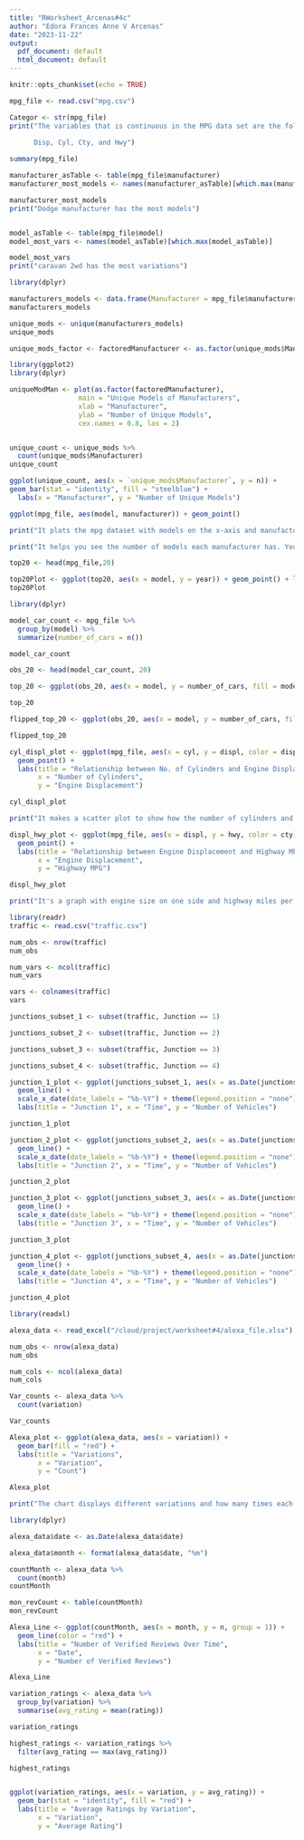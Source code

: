 ```yaml
---
title: "RWorksheet_Arcenas#4c"
author: "Edora Frances Anne V Arcenas"
date: "2023-11-22"
output:
  pdf_document: default
  html_document: default
---
```


```r
knitr::opts_chunk$set(echo = TRUE)
```

```r
mpg_file <- read.csv("mpg.csv")

Categor <- str(mpg_file)
print("The variables that is continuous in the MPG data set are the following:
      
      Disp, Cyl, Cty, and Hwy")

summary(mpg_file)
```

```r

manufacturer_asTable <- table(mpg_file$manufacturer)
manufacturer_most_models <- names(manufacturer_asTable)[which.max(manufacturer_asTable)]

manufacturer_most_models
print("Dodge manufacturer has the most models")


model_asTable <- table(mpg_file$model)
model_most_vars <- names(model_asTable)[which.max(model_asTable)]

model_most_vars
print("caravan 2wd has the most variations")

```

```r
library(dplyr)

manufacturers_models <- data.frame(Manufacturer = mpg_file$manufacturer, Model = mpg_file$model)
manufacturers_models

unique_mods <- unique(manufacturers_models)
unique_mods

unique_mods_factor <- factoredManufacturer <- as.factor(unique_mods$Manufacturer)

```

```r

library(ggplot2)
library(dplyr)

uniqueModMan <- plot(as.factor(factoredManufacturer),
                 main = "Unique Models of Manufacturers",
                 xlab = "Manufacturer", 
                 ylab = "Number of Unique Models",
                 cex.names = 0.8, las = 2)


unique_count <- unique_mods %>% 
  count(unique_mods$Manufacturer)
unique_count

ggplot(unique_count, aes(x = `unique_mods$Manufacturer`, y = n)) +
geom_bar(stat = "identity", fill = "steelblue") + 
  labs(x = "Manufacturer", y = "Number of Unique Models")

```

```r
ggplot(mpg_file, aes(model, manufacturer)) + geom_point() 

print("It plots the mpg dataset with models on the x-axis and manufacturers on the y-axis, where each point represents a model and its manufacturer.")
```

```r

print("It helps you see the number of models each manufacturer has. You can make it more informative by using colors to show different categories and adding labels with the cty variable to each point.")

```

```r
top20 <- head(mpg_file,20)

top20Plot <- ggplot(top20, aes(x = model, y = year)) + geom_point() + labs(x = "Model", y = "Year") 
top20Plot
```

```r

library(dplyr)

model_car_count <- mpg_file %>% 
  group_by(model) %>%
  summarize(number_of_cars = n())

model_car_count

```

```r

obs_20 <- head(model_car_count, 20)

top_20 <- ggplot(obs_20, aes(x = model, y = number_of_cars, fill = model)) + geom_bar(stat = "identity") + labs(title = "Number of Cars per Model", x = "Model" , y = "Number of cars")

top_20

```

```r

flipped_top_20 <- ggplot(obs_20, aes(x = model, y = number_of_cars, fill = model)) + geom_bar(stat = "identity") + labs(title = "Number of Cars per Model", x = "Model" , y = "Number of cars") + coord_flip()

flipped_top_20
```

```r

cyl_displ_plot <- ggplot(mpg_file, aes(x = cyl, y = displ, color = displ)) +
  geom_point() +
  labs(title = "Relationship between No. of Cylinders and Engine Displacement",
       x = "Number of Cylinders",
       y = "Engine Displacement")

cyl_displ_plot

```


```r

print("It makes a scatter plot to show how the number of cylinders and engine size are connected. Each point's color tells you the engine size. When there are more cylinders, the engine size usually gets bigger, suggesting that more cylinders often mean a larger engine.")

```

```r

displ_hwy_plot <- ggplot(mpg_file, aes(x = displ, y = hwy, color = cty)) +
  geom_point() +
  labs(title = "Relationship between Engine Displacement and Highway MPG",
       x = "Engine Displacement",
       y = "Highway MPG")

displ_hwy_plot

print("It's a graph with engine size on one side and highway miles per gallon on the other. Each dot's color shows city fuel economy. Looking at this, we can see how engine size, highway mileage, and city fuel economy are connected. It helps us understand how efficient vehicles are with different engine sizes.")
```

```r
library(readr)
traffic <- read.csv("traffic.csv")

num_obs <- nrow(traffic)
num_obs

num_vars <- ncol(traffic)
num_vars

vars <- colnames(traffic)
vars

```

```r

junctions_subset_1 <- subset(traffic, Junction == 1)

junctions_subset_2 <- subset(traffic, Junction == 2)

junctions_subset_3 <- subset(traffic, Junction == 3)

junctions_subset_4 <- subset(traffic, Junction == 4)

```


```r

junction_1_plot <- ggplot(junctions_subset_1, aes(x = as.Date(junctions_subset_1$DateTime), y = Vehicles)) + 
  geom_line() +
  scale_x_date(date_labels = "%b-%Y") + theme(legend.position = "none") +
  labs(title = "Junction 1", x = "Time", y = "Number of Vehicles")

junction_1_plot

junction_2_plot <- ggplot(junctions_subset_2, aes(x = as.Date(junctions_subset_2$DateTime), y = Vehicles)) + 
  geom_line() +
  scale_x_date(date_labels = "%b-%Y") + theme(legend.position = "none") +
  labs(title = "Junction 2", x = "Time", y = "Number of Vehicles")

junction_2_plot

junction_3_plot <- ggplot(junctions_subset_3, aes(x = as.Date(junctions_subset_3$DateTime), y = Vehicles)) + 
  geom_line() +
  scale_x_date(date_labels = "%b-%Y") + theme(legend.position = "none") +
  labs(title = "Junction 3", x = "Time", y = "Number of Vehicles")

junction_3_plot

junction_4_plot <- ggplot(junctions_subset_4, aes(x = as.Date(junctions_subset_4$DateTime), y = Vehicles)) + 
  geom_line() +
  scale_x_date(date_labels = "%b-%Y") + theme(legend.position = "none") +
  labs(title = "Junction 4", x = "Time", y = "Number of Vehicles")

junction_4_plot

```

```r

library(readxl)

alexa_data <- read_excel("/cloud/project/worksheet#4/alexa_file.xlsx")

num_obs <- nrow(alexa_data)
num_obs

num_cols <- ncol(alexa_data)
num_cols


```


```r
Var_counts <- alexa_data %>%
  count(variation)

Var_counts
```

```r

Alexa_plot <- ggplot(alexa_data, aes(x = variation)) +
  geom_bar(fill = "red") +
  labs(title = "Variations",
       x = "Variation",
       y = "Count")

Alexa_plot

print("The chart displays different variations and how many times each one occurs. Each bar stands for a particular variation, and its height indicates how many times that variation appears.")
```

```r

library(dplyr)

alexa_data$date <- as.Date(alexa_data$date)

alexa_data$month <- format(alexa_data$date, "%m")

countMonth <- alexa_data %>%
  count(month)
countMonth

mon_revCount <- table(countMonth)
mon_revCount

Alexa_Line <- ggplot(countMonth, aes(x = month, y = n, group = 1)) +
  geom_line(color = "red") +
  labs(title = "Number of Verified Reviews Over Time",
       x = "Date",
       y = "Number of Verified Reviews")

Alexa_Line
```

```r

variation_ratings <- alexa_data %>%
  group_by(variation) %>%
  summarise(avg_rating = mean(rating))

variation_ratings

highest_ratings <- variation_ratings %>%
  filter(avg_rating == max(avg_rating))

highest_ratings 


ggplot(variation_ratings, aes(x = variation, y = avg_rating)) +
  geom_bar(stat = "identity", fill = "red") +
  labs(title = "Average Ratings by Variation",
       x = "Variation",
       y = "Average Rating")
```